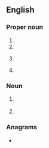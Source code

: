 {{also|of|of-|Of-|OF.|óf|òf|ôf}}
==English==

===Proper noun===
{{en-prop}}

# {{init of|en|Old French}}
# {{init of|en|Old Frisian}}
# {{lb|en|internet}} {{abbrev of|en|OnlyFans}}
# {{lb|en|Roman Catholicism}} {{init of|en|Ordinary Form}}

===Noun===
{{en-noun}}

# {{lb|en|baseball}} {{abbrev of|en|outfield}}
# {{lb|en|baseball}} {{abbrev of|en|outfielder}}

===Anagrams===
* {{anagrams|en|a=fo|F/O|FO|fo|fo'|fo.}}